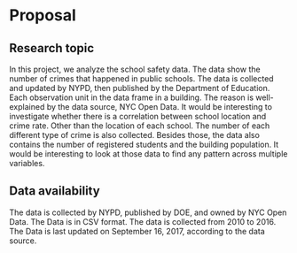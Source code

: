 # Proposal

## Research topic

In this project, we analyze the school safety data. The data show the number of crimes that happened in public schools. The data is collected and updated by NYPD, then published by the Department of Education. Each observation unit in the data frame in a building. The reason is well-explained by the data source, NYC Open Data. It would be interesting to investigate whether there is a correlation between school location and crime rate. Other than the location of each school. The number of each different type of crime is also collected. Besides those, the data also contains the number of registered students and the building population. It would be interesting to look at those data to find any pattern across multiple variables. 

## Data availability

The data is collected by NYPD, published by DOE, and owned by NYC Open Data. The Data is in CSV format. The data is collected from 2010 to 2016. The Data is last updated on September 16, 2017, according to the data source.
